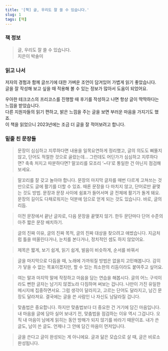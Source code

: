 ```yaml
---
title: '[책] 글, 우리도 잘 쓸 수 있습니다.'
slug: 1
tags: [책]
---
```


### 책 정보

> 글, 우리도 잘 쓸 수 있습니다.  
> 지은이 박솔미 
>

### 읽고 나서

저자의 경험과 함께 글쓰기에 대한 가벼운 조언이 담겨있어 가볍게 읽기 좋았습니다.  
글을 잘 작성해 보고 싶을 때 적용해 볼 수 있는 정보가 많아서 도움이 되었어요.  

우아한 테크코스의 프리코스를 진행할 때 후기를 작성하고 나면 항상 글이 딱딱하다는 느낌을 받았습니다.  
다른 지원자들의 읽기 편하고, 밝은 느낌을 주는 글을 보면 부러운 마음을 가지기도 했죠.  
이 책을 읽었으니 2023년에는 조금 더 글을 잘 적어보려고 합니다.

### 밑줄 친 문장들

> 문장이 심심하고 지루하다면
내용을 일목요연하게 정리했고, 글의 의도도 삐뚤지 않고, 단어도 적절한 것으로 골랐는데… 그런데도 어딘가가 심심하고 지루하다면? 축축 처지고 따분하다면? 말꼬리를 모조리 ‘~다’로 통일한 건 아닌지 점검해 보세요.
> 

> 말꼬리를 잘 갖고 놀아야 합니다. 문장의 마지막 글자를 매번 다르게 고쳐쓰는 것만으로도 글에 활기를 더할 수 있죠. 때론 문장을 다 마치지 않고, 단어로만 끝맺는 것도 방법. 문장과 문장 사이에 쉼표가 들어서며 글 전체에 활기가 돌게 돼요. 문장의 길이도 다채로워지는 덕분에 덤으로 얻게 되는 것도 있습니다. 바로, 글의 리듬.
> 

> 이전 문장에서 끝난 글자로, 다음 문장을 끝맺지 않기. 한두 문단마다 단어 수준의 아주 짧은 문장 배치하기.
> 

> 글의 진짜 이유, 글의 진짜 목적, 글의 진짜 대상을 찾으려고 애썼습니다. 지금처럼 틀을 떠올린다거나, 눈치를 본다거나, 정치적인 셈도 하지 않았어요.
> 

> 제목은 짧게, 보기 쉽게, 읽기 쉽게, 발음이 비슷하게, 순서를 바꿔서
> 

> 글을 마지막으로 다듬을 때, 노래에 가까워질 방법은 없을지 고민해봅니다. 감히 가 닿을 수 없는 목표이겠지만, 할 수 있는 최소한의 리듬이라도 붙여주고 싶어요.
> 

> 여는 말과 마지막 말에 작정하고 마음을 담는 연습을 해봅시다. 글의 어느 구석이라도 뻔한 글자는 남기지 않겠노라 다짐하며 써보는 겁니다. 나만이 가진 유일한 메시지에 집중하면서요. 그럼 생각이 달라지고, 고르는 단어도 달라지고, 남긴 문장도 달라져요. 결국에는 글을 쓴 사람인 나 자신도 남달라질 겁니다.
> 

> 맞춤법은 중요합니다. 하지만 맞춤법보다 더 중요한 건 거기에 담긴 마음입니다. 내 마음을 글에 담아 실어 보내기 전, 맞춤법을 점검하는 이유 역시 그겁니다. 오직 내 마음이 남에게 읽히는 동안 방해가 되지 않기를 바라기 때문이죠. 내가 쓴 글도, 남이 쓴 글도. 언제나 그 안에 담긴 마음이 먼저입니다.
> 

> 글을 쓴다고 글이 완성되는 게 아니에요. 글과 닮은 모습으로 살 때, 글은 비로소 완성됩니다.
> 
